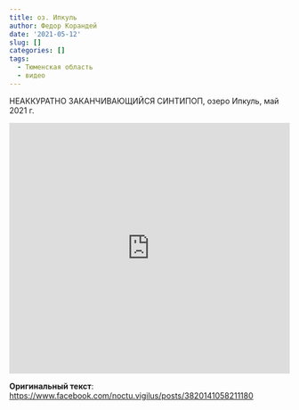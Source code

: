 ```yaml
---
title: оз. Ипкуль
author: Федор Корандей
date: '2021-05-12'
slug: []
categories: []
tags:
  - Тюменская область
  - видео
---
```


НЕАККУРАТНО ЗАКАНЧИВАЮЩИЙСЯ  СИНТИПОП, озеро Ипкуль, май 2021 г.

<iframe src="https://www.facebook.com/plugins/video.php?height=314&href=https%3A%2F%2Fwww.facebook.com%2Fnoctu.vigilus%2Fvideos%2F803123503560450%2F&show_text=false&width=560&t=0" width="100%" height="450" style="border:none;overflow:hidden" scrolling="no" frameborder="0" allowfullscreen="true" allow="autoplay; clipboard-write; encrypted-media; picture-in-picture; web-share" allowFullScreen="true"></iframe>

**Оригинальный текст**:  
<https://www.facebook.com/noctu.vigilus/posts/3820141058211180>{target="_blank"}